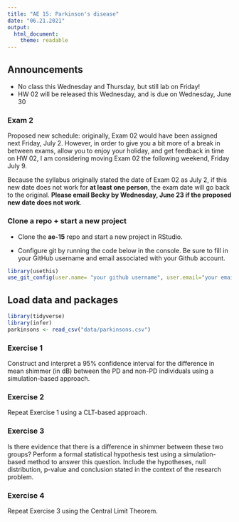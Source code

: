 ```yaml
---
title: "AE 15: Parkinson's disease"
date: "06.21.2021"
output: 
  html_document:
    theme: readable
---
```


## Announcements 

- No class this Wednesday and Thursday, but still lab on Friday!
- HW 02 will be released this Wednesday, and is due on Wednesday, June 30

### Exam 2

Proposed new schedule: originally, Exam 02 would have been assigned next Friday, July 2. However,
in order to give you a bit more of a break in between exams, allow you to enjoy your holiday,
and get feedback in time on HW 02, I am considering moving Exam 02 the following weekend, Friday July 9.

Because the syllabus originally stated the date of Exam 02 as July 2, if this new date 
does not work for **at least one person**, the exam date will go back to the original.
**Please email Becky by Wednesday, June 23 if the proposed new date does not work**.



### Clone a repo + start a new project

- Clone the **ae-15** repo and start a new project in RStudio. 

- Configure git by running the code below in the console. Be sure to fill in your GitHub username and email associated with your Github account. 

```r
library(usethis)
use_git_config(user.name= "your github username", user.email="your email")
```

## Load data and packages 

```r
library(tidyverse)
library(infer)
parkinsons <- read_csv("data/parkinsons.csv")
```

### Exercise 1

Construct and interpret a 95% confidence interval for the difference in mean shimmer (in dB) between the PD and non-PD individuals using a simulation-based approach.


### Exercise 2

Repeat Exercise 1 using a CLT-based approach.

### Exercise 3

Is there evidence that there is a difference in shimmer between these two groups? Perform a formal statistical hypothesis test using a simulation-based method to answer this question. Include the hypotheses, null distribution, p-value and conclusion stated in the context of the research problem. 


### Exercise 4

Repeat Exercise 3 using the Central Limit Theorem.